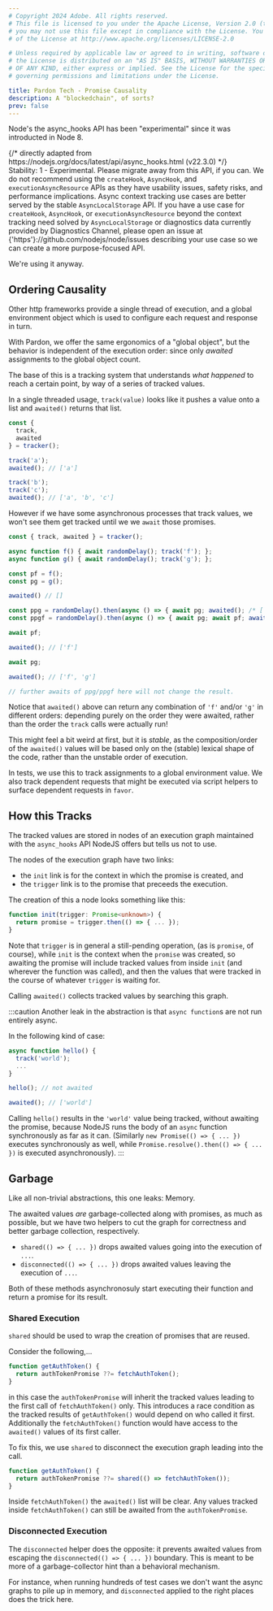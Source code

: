 ```yaml
---
# Copyright 2024 Adobe. All rights reserved.
# This file is licensed to you under the Apache License, Version 2.0 (the "License");
# you may not use this file except in compliance with the License. You may obtain a copy
# of the License at http://www.apache.org/licenses/LICENSE-2.0

# Unless required by applicable law or agreed to in writing, software distributed under
# the License is distributed on an "AS IS" BASIS, WITHOUT WARRANTIES OR REPRESENTATIONS
# OF ANY KIND, either express or implied. See the License for the specific language
# governing permissions and limitations under the License.

title: Pardon Tech - Promise Causality
description: A "blockedchain", of sorts?
prev: false
---
```



Node's the async_hooks API has been "experimental" since it was introducted 
in Node 8.

<div class="p-2 border-2 border-solid dark:border-neutral-600 border-neutral-300 rounded-sm">
{/* directly adapted from https://nodejs.org/docs/latest/api/async_hooks.html (v22.3.0) */}
<div class="bg-orange-700 rounded-sm px-3 py-2 text-white [&_code]:!bg-transparent [&_.href]:underline">
<span class='href'>Stability: 1</span> - Experimental. Please migrate away from this API, if you can.
We do not recommend using the <span class='href'><code>createHook</code></span>, <span class='href'><code>AsyncHook</code></span>, and
<span class='href'><code>executionAsyncResource</code></span> APIs as they have usability issues, safety risks,
and performance implications. Async context tracking use cases are better
served by the stable <span class='href'><code>AsyncLocalStorage</code></span> API. If you have a use case for
<code>createHook</code>, <code>AsyncHook</code>, or <code>executionAsyncResource</code> beyond the context
tracking need solved by <span class='href'><code>AsyncLocalStorage</code></span> or diagnostics data currently
provided by <span class='href'>Diagnostics Channel</span>, please open an issue at
<span class='href'>{'https'}://github.com/nodejs/node/issues</span> describing your use case so we can
create a more purpose-focused API.
</div>
</div>

We're using it anyway. <span class='inline-icon'><SolidIcon name="wink" /></span>

## Ordering Causality

Other http frameworks provide a single thread of execution, and a global
environment object which is used to configure each request and response in turn.

With Pardon, we offer the same ergonomics of a "global object", but the behavior
is independent of the execution order: since only _awaited_ assignments to the
global object count.

The base of this is a tracking system that understands
_what happened_ to reach a certain point, by way of a series of tracked values.

In a single threaded usage, `track(value)` looks like it pushes a value
onto a list and `awaited()` returns that list.

```js
const {
  track,
  awaited
} = tracker();

track('a');
awaited(); // ['a']

track('b');
track('c');
awaited(); // ['a', 'b', 'c']
```

However if we have some asynchronous processes that track values,
we won't see them get tracked until we we `await` those promises.

```js
const { track, awaited } = tracker();

async function f() { await randomDelay(); track('f'); };
async function g() { await randomDelay(); track('g'); };

const pf = f();
const pg = g();

awaited() // []

const ppg = randomDelay().then(async () => { await pg; awaited(); /* ['g'] */});
const ppgf = randomDelay().then(async () => { await pg; await pf; awaited(); /* ['g', 'f'] */});

await pf;

awaited(); // ['f']

await pg;

awaited(); // ['f', 'g']

// further awaits of ppg/ppgf here will not change the result.
```

Notice that `awaited()` above can return any combination of `'f'` and/or `'g'`
in different orders: depending purely on the order they were awaited,
rather than the order the `track` calls were actually run!

This might feel a bit weird at first, but it is _stable_, as the composition/order of the `awaited()`
values will be based only on the (stable) lexical shape of the code, rather than the
unstable order of execution.

In tests, we use this to track assignments to a global environment value.
We also track dependent requests that might be executed via script helpers to
surface dependent requests in `favor`.

## How this Tracks

The tracked values are stored in nodes of an execution graph maintained
with the `async_hooks` API NodeJS offers but tells us not to use.

The nodes of the execution graph have two links:
- the `init` link is for the context in which the promise is created, and
- the `trigger` link is to the promise that preceeds the execution.

The creation of this a node looks something like this:

```ts ins="promise" del=/trigger(?=[.])/
function init(trigger: Promise<unknown>) {
  return promise = trigger.then(() => { ... });
}
```

Note that `trigger` is in general a still-pending operation,
(as is `promise`, of course), while `init` is the context when
the `promise` was created, so awaiting the promise will include
tracked values from inside `init` (and wherever the function was called),
and then the values that were tracked in the course of whatever `trigger`
is waiting for.

Calling `awaited()` collects tracked values by searching this graph.

:::caution
Another leak in the abstraction is that `async function`s are
not run entirely async.

In the following kind of case:
```js
async function hello() { 
  track('world');
  ...
}

hello(); // not awaited

awaited(); // ['world']
```

Calling `hello()` results in the `'world'` value being tracked, without awaiting the promise,
because NodeJS runs the body of an `async` function synchronously
as far as it can.  (Similarly `new Promise(() => { ... })`
executes synchronously as well, while
`Promise.resolve().then(() => { ... })` is executed asynchronously).
:::

## Garbage

Like all non-trivial abstractions, this one leaks: Memory.

The awaited values _are_ garbage-collected along with promises, as much as possible,
but  we have two helpers to cut the graph for correctness and
better garbage collection, respectively.

 - `shared(() => { ... })` drops awaited values going into the execution of `...`.
 - `disconnected(() => { ... })` drops awaited values leaving the execution of `...`.

Both of these methods asynchronosuly start executing their function and
return a promise for its result.

### Shared Execution

`shared` should be used to wrap the creation of promises that are
reused.  

Consider the following,...
```js
function getAuthToken() { 
  return authTokenPromise ??= fetchAuthToken();
}
```
in this case the `authTokenPromise` will inherit the tracked values
leading to the first call of `fetchAuthToken()` only.  This introduces
a race condition as the tracked results of `getAuthToken()` would
depend on who called it first.  Additionally the `fetchAuthToken()` function
would have access to the `awaited()` values of its first caller.

To fix this, we use `shared` to disconnect the execution graph leading into the call.

```js
function getAuthToken() { 
  return authTokenPromise ??= shared(() => fetchAuthToken());
}
```

Inside `fetchAuthToken()` the `awaited()` list will be clear.
Any values tracked inside `fetchAuthToken()` can still be awaited from the `authTokenPromise`.

### Disconnected Execution

The `disconnected` helper does the opposite: it prevents awaited values
from escaping the `disconnected(() => { ... })` boundary. This is meant
to be more of a garbage-collector hint than a behavioral mechanism.

For instance, when running hundreds of test cases we don't want the 
async graphs to pile up in memory, and `disconnected` applied to
the right places does the trick here.

